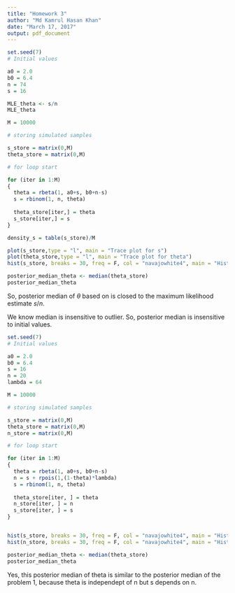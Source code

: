 ---
title: "Homework 3"
author: "Md Kamrul Hasan Khan"
date: "March 17, 2017"
output: pdf_document
---
\begin{center}
\textbf{\textit{\underline{Answer to the Question Number 1}}}
\end{center}

```{r}
set.seed(7)
# Initial values

a0 = 2.0
b0 = 6.4
n = 74
s = 16

MLE_theta <- s/n
MLE_theta

M = 10000

# storing simulated samples

s_store = matrix(0,M)
theta_store = matrix(0,M)

# for loop start

for (iter in 1:M)
{
  theta = rbeta(1, a0+s, b0+n-s)
  s = rbinom(1, n, theta)
  
  theta_store[iter,] = theta
  s_store[iter,] = s
}

density_s = table(s_store)/M

plot(s_store,type = "l", main = "Trace plot for s")
plot(theta_store,type = "l", main = "Trace plot for theta")
hist(s_store, breaks = 30, freq = F, col = "navajowhite4", main = "Histogram for s")

posterior_median_theta <- median(theta_store)
posterior_median_theta

```
So, posterior median of $\theta$ based on is closed to the maximum likelihood estimate $s/n$.

We know median is insensitive to outlier. So, posterior median is insensitive to initial values.

\begin{center}
\textbf{\textit{\underline{Answer to the Question Number 2 (Bonus problem)}}}
\end{center}

```{r}
set.seed(7)
# Initial values

a0 = 2.0
b0 = 6.4
s = 16
n = 20
lambda = 64

M = 10000

# storing simulated samples

s_store = matrix(0,M)
theta_store = matrix(0,M)
n_store = matrix(0,M)

# for loop start

for (iter in 1:M)
{
  theta = rbeta(1, a0+s, b0+n-s)
  n = s + rpois(1,(1-theta)*lambda)
  s = rbinom(1, n, theta)
  
  theta_store[iter, ] = theta
  n_store[iter, ] = n
  s_store[iter, ] = s
}


hist(s_store, breaks = 30, freq = F, col = "navajowhite4", main = "Histogram for s")
hist(n_store, breaks = 30, freq = F, col = "navajowhite4", main = "Histogram for n")

posterior_median_theta <- median(theta_store)
posterior_median_theta

```
Yes, this posterior median of theta is similar to the posterior median of the problem 1, because theta is independept of n but s depends on n.


